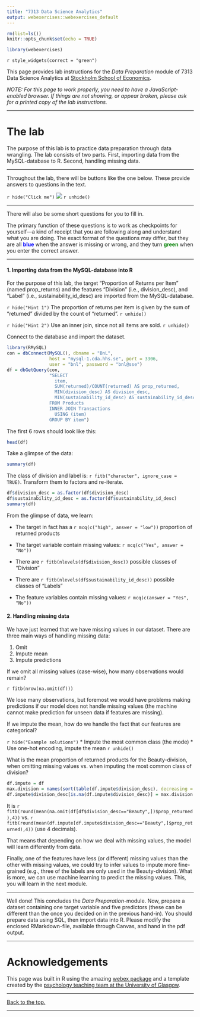 ```yaml
---
title: "7313 Data Science Analytics"
output: webexercises::webexercises_default
---
```


```r
rm(list=ls())
knitr::opts_chunk$set(echo = TRUE)

library(webexercises)

```

`r style_widgets(correct = "green")`

<a name="top"></a>

This page provides lab instructions for the *Data Preparation* module of 7313 Data Science Analytics at [Stockholm School of Economics](https://www.hhs.se).

*NOTE: For this page to work properly, you need to have a JavaScript-enabled browser. If things are not showing, or appear broken, please ask for a printed copy of the lab instructions.*

***

# The lab

The purpose of this lab is to practice data preparation through data wrangling. The lab consists of two parts. First, importing data from the MySQL-database to R. Second, handling missing data. 

***

Throughout the lab, there will be buttons like the one below. These provide answers to questions in the text.

`r hide("Click me")`
<img src="http://giphygifs.s3.amazonaws.com/media/kKdgdeuO2M08M/giphy.gif" />
`r unhide()`

***

There will also be some short questions for you to fill in.

The primary function of these questions is to work as checkpoints for yourself—a kind of receipt that you are following along and understand what you are doing. The exact format of the questions may differ, but they are all <span style="color:blue">__blue__</span> when the answer is missing or wrong, and they turn <span style="color:green">__green__</span> when you enter the correct answer.

***

#### 1. Importing data from the MySQL-database into R

For the purpose of this lab, the target "Proportion of Returns per Item" (named prop_returns) and the features "Division" (i.e., division_desc), and "Label" (i.e., sustainability_id_desc) are imported from the MySQL-database. 

`r hide("Hint 1")`
The proportion of returns per item is given by the sum of "returned" divided by the count of "returned". 
`r unhide()`

`r hide("Hint 2")`
Use an inner join, since not all items are sold.
`r unhide()`

Connect to the database and import the dataset.

```r
library(RMySQL) 
con = dbConnect(MySQL(), dbname = "BnL",
                host = "mysql-1.cda.hhs.se", port = 3306,
                user = "bnl", password = "bnl@sse")
df = dbGetQuery(con, 
                "SELECT 
                  item, 
                  SUM(returned)/COUNT(returned) AS prop_returned, 
                  MIN(division_desc) AS division_desc, 
                  MIN(sustainability_id_desc) AS sustainability_id_desc 
                FROM Products 
                INNER JOIN Transactions 
                  USING (item) 
                GROUP BY item")
```

The first 6 rows should look like this:

```r
head(df)
```

Take a glimpse of the data:

```r
summary(df)
```

The class of division and label is: `r fitb("character", ignore_case = TRUE)`. Transform them to factors and re-iterate. 

```r
df$division_desc = as.factor(df$division_desc)
df$sustainability_id_desc = as.factor(df$sustainability_id_desc)
summary(df)
```

From the glimpse of data, we learn:

* The target in fact has a `r mcq(c("high", answer = "low"))`  proportion of returned products

* The target variable contain missing values: `r mcq(c("Yes", answer = "No"))`

* There are `r fitb(nlevels(df$division_desc))` possible classes of "Division"  

* There are `r fitb(nlevels(df$sustainability_id_desc))` possible classes of "Labels" 

* The feature variables contain missing values: `r mcq(c(answer = "Yes", "No"))`

#### 2. Handling missing data 

We have just learned that we have missing values in our dataset. There are three main ways of handling missing data:

1. Omit
2. Impute mean
3. Impute predictions

If we omit all missing values (case-wise), how many observations would remain?

`r fitb(nrow(na.omit(df)))`

We lose many observations, but foremost we would have problems making predictions if our model does not handle missing values (the machine cannot make prediction for unseen data if features are missing).

If we impute the mean, how do we handle the fact that our features are categorical?

`r hide("Example solutions")`
* Impute the most common class (the mode)
* Use one-hot encoding, impute the mean
`r unhide()`

What is the mean proportion of returned products for the Beauty-division, when omitting missing values vs. when imputing the most common class of division?  

```r
df.impute = df
max.division = names(sort(table(df.impute$division_desc), decreasing = TRUE)[1])
df.impute$division_desc[is.na(df.impute$division_desc)] = max.division
```

It is `r fitb(round(mean(na.omit(df[df$division_desc=="Beauty",])$prop_returned),4))` vs. `r fitb(round(mean(df.impute[df.impute$division_desc=="Beauty",]$prop_returned),4))` (use 4 decimals).

That means that depending on how we deal with missing values, the model will learn differently from data. 

Finally, one of the features have less (or different) missing values than the other with missing values, we could try to infer values to impute more fine-grained (e.g., three of the labels are only used in the Beauty-division). What is more, we can use machine learning to predict the missing values. This, you will learn in the next module. 

***

Well done! This concludes the *Data Preparation*-module. Now, prepare a dataset containing one target variable and five predictors (these can be different than the once you decided on in the previous hand-in). You should prepare data using SQL, then import data into R. Please modify the enclosed RMarkdown-file, available through Canvas, and hand in the pdf output.

***

# Acknowledgements

This page was built in R using the amazing [webex package](https://github.com/PsyTeachR/webex) and a template created by the [psychology teaching team at the University of Glasgow](http://www.psy.gla.ac.uk).

***

[Back to the top.](#top)

***

<!--
# SLASK

The webex package provides a number of functions that you use in [inline R code](https://github.com/rstudio/cheatsheets/raw/master/rmarkdown-2.0.pdf) to create HTML widgets (text boxes, pull down menus, buttons that reveal hidden content). Examples are given below. Knit this file to HTML to see how it works.

**NOTE: To use the widgets in the compiled HTML file, you need to have a JavaScript-enabled browser. The widgets don't work in the built-in RStudio browser. In the built-in browser, click the "Open in Browser" button to open the file in your operating system's browser.**

## Fill-In-The-Blanks (`fitb()`)

Create fill-in-the-blank questions using `fitb()`, providing the answer as the first argument.

- 2 + 2 is `r fitb("4")`

You can also create these questions dynamically, using variables from your R session.

```r
x <- sample(2:8, 1)
```

- The square root of `r x^2` is: `r fitb(x)`

The blanks are case-sensitive; if you don't care about case, use the argument `ignore_case = TRUE`.

- What is the letter after D? `r fitb("E", ignore_case = TRUE)`

If you want to ignore differences in whitespace use, use the argument `ignore_ws = TRUE` (which is the default) and include spaces in your answer anywhere they could be acceptable.

- How do you load the tidyverse package? `r fitb(c("library( tidyverse )", "library( \"tidyverse\" )", "library( 'tidyverse' )"), ignore_case = TRUE, width = "20", regex = TRUE)`

You can set more than one possible correct answer by setting the answers as a vector.

- Type a vowel: `r fitb(c("A", "E", "I", "O" , "U"), ignore_case = TRUE)`

## Multiple Choice (`mcq()`)

- "Never gonna give you up, never gonna: `r mcq(c("let you go", "turn you down", "run away", answer = "let you down"))`"
- "I `r mcq(c(answer = "bless the rains", "guess it rains", "sense the rain"))` down in Africa" -Toto

## True or False (`torf()`)

- True or False? You can permute values in a vector using `sample()`. `r torf(TRUE)`

## Hidden solutions and hints

You can fence off a solution area that will be hidden behind a button using `hide()` before the solution and `unhide()` after, each as inline R code.  Pass the text you want to appear on the button to the `hide()` function.

If the solution is an RMarkdown code chunk, instead of using `hide()` and `unhide()`, simply set the `webex.hide` chunk option to TRUE, or set it to the string you wish to display on the button.

### Example problem

**Recreate the scatterplot below, using the built-in `cars` dataset.**

```r
with(cars, plot(speed, dist))
```

`r hide("I need a hint")`
See the *documentation* for `plot()` (`?plot`)
`r unhide()`

-->

<!-- note: you could also just set webex.hide to TRUE -->

<!-- TO CHANGE WIDGET COLOURS:
  move command below out of this HTML comment area
  and then re-compile;
  unfilled becomes yellow, correct becomes pink 
     
`r style_widgets("#FFFF00", "#FF3399")`
-->
